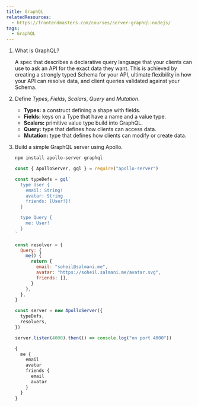 ```yaml
---
title: GraphQL
relatedResources:
  - https://frontendmasters.com/courses/server-graphql-nodejs/
tags:
  - GraphQL
---
```


1. What is GraphQL?

   <Solution>

   A spec that describes a declarative query language that your clients can use
   to ask an API for the exact data they want. This is achieved by creating a
   strongly typed Schema for your API, ultimate flexibility in how your API can
   resolve data, and client queries validated against your Schema.

   </Solution>

2. Define _Types_, _Fields_, _Scalars_, _Query_ and _Mutation_.

   <Solution>

   - **Types:** a construct defining a shape with fields.
   - **Fields:** keys on a Type that have a name and a value type.
   - **Scalars:** primitive value type build into GraphQL.
   - **Query:** type that defines how clients can access data.
   - **Mutation:** type that defines how clients can modify or create data.

   </Solution>

3. Build a simple GraphQL server using Apollo.

   <Solution>

   ```sh
   npm install apollo-server graphql
   ```

   ```js nu
   const { ApolloServer, gql } = require("apollo-server")

   const typeDefs = gql`
     type User {
       email: String!
       avatar: String
       friends: [User!]!
     }

     type Query {
       me: User!
     }
   `

   const resolver = {
     Query: {
       me() {
         return {
           email: "soheil@salmani.me",
           avatar: "https://soheil.salmani.me/avatar.svg",
           friends: [],
         }
       },
     },
   }

   const server = new ApolloServer({
     typeDefs,
     resolvers,
   })

   server.listen(4000).then(() => console.log("on port 4000"))
   ```

   ```graphql nu
   {
     me {
       email
       avatar
       friends {
         email
         avatar
       }
     }
   }
   ```

   </Solution>
